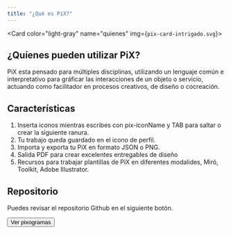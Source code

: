 ```yaml
---
title: "¿Qué es PiX?"
--- 
```


<Card color="light-gray" name="quienes" img={`pix-card-intrigado.svg`}>
  <h2 className="card-title">¿Quíenes pueden utilizar PiX?</h2>
  <p>
    PiX esta pensado para múltiples disciplinas, utilizando un lenguaje común e interpretativo para gráficar las interacciones de un objeto o servicio, actuando como facilitador en procesos creativos, de diseño o cocreación.
  </p>
</Card>
<Card color="orange" name="caracteristicas" img={`pix-card-caracteristicas.png`}>
  <h2 className="card-title">Características</h2>
  <ol>
    <li>Inserta iconos mientras escribes con pix-iconName y TAB para saltar o crear la siguiente ranura.</li>
    <li>Tu trabajo queda guardado en el icono de perfil.</li>
    <li>Importa y exporta tu PiX en formato JSON o PNG.</li>
    <li>Salida PDF para crear excelentes entregables de diseño</li>
    <li>Recursos para trabajar plantillas de PiX en diferentes modalides, Miró, Toolkit, Adobe Illustrator.</li>
  </ol>
</Card>
<Card name="pixogramas" img={`pix-card-pixograma.png`}>
  <h2 className={`card-title bold`}>Repositorio</h2>
  <p>Puedes revisar el repositorio Github en el siguiente botón.</p>
  <Button to="#" type="dark" size="lg">Ver pixogramas</Button>
</Card>